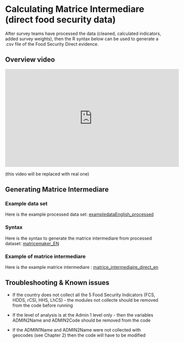 # Calculating Matrice Intermediare (direct food security data)

After survey teams have processed the data (cleaned, calculated indicators, added survey weights), then the R syntax below can be used to generate a .csv file of the Food Security Direct evidence.

## Overview video 

<iframe width="560" height="315" src="https://www.youtube.com/embed/6A5EpqqDOdk" frameborder="0" allowfullscreen></iframe>

(this video will be replaced with real one)

## Generating Matrice Intermediare

### Example data set

Here is the example processed data set:
[exampledataEnglish_processed](https://github.com/WFP-VAM/RBD_FS_CH_guide_EN/blob/master/example_datasets/exampledataEnglish_processed.sav) 

### Syntax

Here is the syntax to generate the matrice intermediare from processed dataset:
[matricemaker_EN](https://github.com/WFP-VAM/RBD_FS_CH_guide_EN/blob/master/syntax/matricemaker_EN.R) 


### Example of matrice intermediare 

Here is the example matrice intermediare :
[matrice_intermediaire_direct_en](https://github.com/WFP-VAM/RBD_FS_CH_guide_EN/blob/master/outputs/matrice_intermediaire_direct_en.csv) 

## Troubleshooting & Known issues

- If the country does not collect all the 5 Food Security Indicators (FCS, HDDS, rCSI, HHS, LhCS) - the modules not collecte should be removed from the code before running

- If the level of analysis is at the Admin 1 level only - then the variables ADMIN2Name and ADMIN2Code should be removed from the code

- If the ADMIN1Name and ADMIN2Name were not collected with geocodes (see Chapter 2) then the code will have to be modified 
